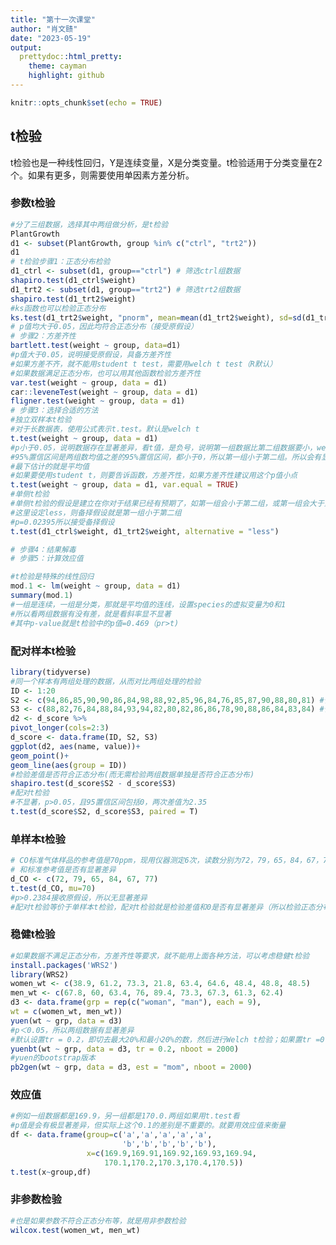 ```yaml
---
title: "第十一次课堂"
author: "肖文赜"
date: "2023-05-19"
output:
  prettydoc::html_pretty:
    theme: cayman
    highlight: github
---
```


```r
knitr::opts_chunk$set(echo = TRUE)
```

## t检验

t检验也是一种线性回归，Y是连续变量，X是分类变量。t检验适用于分类变量在2个。如果有更多，则需要使用单因素方差分析。

### 参数t检验

```r
#分了三组数据，选择其中两组做分析，是t检验
PlantGrowth
d1 <- subset(PlantGrowth, group %in% c("ctrl", "trt2"))
d1
# t检验步骤1：正态分布检验
d1_ctrl <- subset(d1, group=="ctrl") # 筛选ctrl组数据
shapiro.test(d1_ctrl$weight)
d1_trt2 <- subset(d1, group=="trt2") # 筛选trt2组数据
shapiro.test(d1_trt2$weight)
#ks函数也可以检验正态分布
ks.test(d1_trt2$weight, "pnorm", mean=mean(d1_trt2$weight), sd=sd(d1_trt2$weight))
# p值均大于0.05，因此均符合正态分布（接受原假设）
# 步骤2：方差齐性
bartlett.test(weight ~ group, data=d1)
#p值大于0.05，说明接受原假设，具备方差齐性
#如果方差不齐，就不能用student t test，需要用welch t test（R默认）
#如果数据满足正态分布，也可以用其他函数检验方差齐性
var.test(weight ~ group, data = d1)
car::leveneTest(weight ~ group, data = d1)
fligner.test(weight ~ group, data = d1)
# 步骤3：选择合适的方法
#独立双样本t检验
#对于长数据表，使用公式表示t.test。默认是welch t
t.test(weight ~ group, data = d1)
#p小于0.05，说明数据存在显著差异，看t值，是负号，说明第一组数据比第二组数据要小，welch t的自由度不是整数。
#95%置信区间是两组数均值之差的95%置信区间，都小于0，所以第一组小于第二组。所以会有显著差别
#最下估计的就是平均值
#如果要使用student t，则要告诉函数，方差齐性，如果方差齐性建议用这个p值小点
t.test(weight ~ group, data = d1, var.equal = TRUE)
#单侧t检验
#单侧t检验的假设是建立在你对于结果已经有预期了，如第一组会小于第二组，或第一组会大于第二组
#这里设定less，则备择假设就是第一组小于第二组
#p=0.02395所以接受备择假设
t.test(d1_ctrl$weight, d1_trt2$weight, alternative = "less")

# 步骤4：结果解毒
# 步骤5：计算效应值

#t检验是特殊的线性回归
mod.1 <- lm(weight ~ group, data = d1)
summary(mod.1)
#一组是连续，一组是分类，那就是平均值的连线，设置species的虚拟变量为0和1
#所以看两组数据有没有差，就是看斜率显不显著
#其中p-value就是t检验中的p值=0.469（pr>t)
```

### 配对样本t检验

```r
library(tidyverse)
#同一个样本有两组处理的数据，从而对比两组处理的检验
ID <- 1:20
S2 <- c(94,86,85,90,90,86,84,98,88,92,85,96,84,76,85,87,90,88,80,81) #作业2分数
S3 <- c(88,82,76,84,88,84,93,94,82,80,82,86,86,78,90,88,86,84,83,84) #作业3分数
d2 <- d_score %>%
pivot_longer(cols=2:3)
d_score <- data.frame(ID, S2, S3)
ggplot(d2, aes(name, value))+
geom_point()+
geom_line(aes(group = ID))
#检验差值是否符合正态分布(而无需检验两组数据单独是否符合正态分布)
shapiro.test(d_score$S2 - d_score$S3)
#配对t检验
#不显著，p>0.05，且95置信区间包括0，两次差值为2.35
t.test(d_score$S2, d_score$S3, paired = T)
```

### 单样本t检验

```r
# CO标准气体样品的参考值是70ppm，现用仪器测定6次，读数分别为72，79，65，84，67，77，该仪器的测定值
# 和标准参考值是否有显著差异
d_CO <- c(72, 79, 65, 84, 67, 77)
t.test(d_CO, mu=70)
#p>0.2384接收原假设，所以无显著差异
#配对t检验等价于单样本t检验，配对t检验就是检验差值和0是否有显著差异（所以检验正态分布也是检验差值）。如果没差异，说明两组均值相同，就说明两组没差异。但是配对样本t检验必须是配对的（一个观察两个处理）。不同于双样本t检验，要区别。

```

### 稳健t检验

```r
#如果数据不满足正态分布，方差齐性等要求，就不能用上面各种方法，可以考虑稳健t检验
install.packages('WRS2')
library(WRS2)
women_wt <- c(38.9, 61.2, 73.3, 21.8, 63.4, 64.6, 48.4, 48.8, 48.5)
men_wt <- c(67.8, 60, 63.4, 76, 89.4, 73.3, 67.3, 61.3, 62.4)
d3 <- data.frame(grp = rep(c("woman", "man"), each = 9),
wt = c(women_wt, men_wt))
yuen(wt ~ grp, data = d3)
#p＜0.05，所以两组数据有显著差异
#默认设置tr = 0.2，即切去最⼤20%和最⼩20%的数，然后进⾏Welch t检验；如果置tr =0，就是Welch t检验,自己看要截取多少的数，能让p＜0.05，此时就是适合t检验的数据
yuenbt(wt ~ grp, data = d3, tr = 0.2, nboot = 2000)
#yuen的bootstrap版本
pb2gen(wt ~ grp, data = d3, est = "mom", nboot = 2000)
```

### 效应值

```r
#例如一组数据都是169.9，另一组都是170.0.两组如果用t.test看
#p值是会有极显著差异，但实际上这个0.1的差别是不重要的。就要用效应值来衡量
df <- data.frame(group=c('a','a','a','a','a',
                         'b','b','b','b','b'),
                 x=c(169.9,169.91,169.92,169.93,169.94,
                     170.1,170.2,170.3,170.4,170.5))
t.test(x~group,df)
```

### 非参数检验

```r
#也是如果参数不符合正态分布等，就是用非参数检验
wilcox.test(women_wt, men_wt)
```
